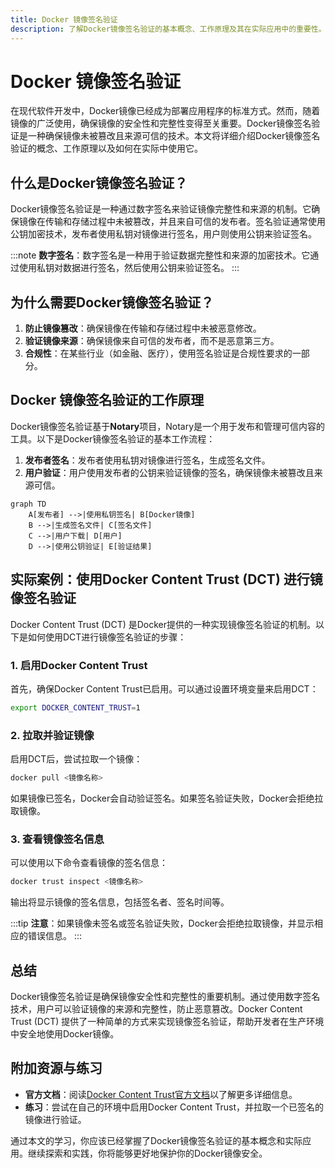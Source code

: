 ```yaml
---
title: Docker 镜像签名验证
description: 了解Docker镜像签名验证的基本概念、工作原理及其在实际应用中的重要性。
---
```


# Docker 镜像签名验证

在现代软件开发中，Docker镜像已经成为部署应用程序的标准方式。然而，随着镜像的广泛使用，确保镜像的安全性和完整性变得至关重要。Docker镜像签名验证是一种确保镜像未被篡改且来源可信的技术。本文将详细介绍Docker镜像签名验证的概念、工作原理以及如何在实际中使用它。

## 什么是Docker镜像签名验证？

Docker镜像签名验证是一种通过数字签名来验证镜像完整性和来源的机制。它确保镜像在传输和存储过程中未被篡改，并且来自可信的发布者。签名验证通常使用公钥加密技术，发布者使用私钥对镜像进行签名，用户则使用公钥来验证签名。

:::note
**数字签名**：数字签名是一种用于验证数据完整性和来源的加密技术。它通过使用私钥对数据进行签名，然后使用公钥来验证签名。
:::

## 为什么需要Docker镜像签名验证？

1. **防止镜像篡改**：确保镜像在传输和存储过程中未被恶意修改。
2. **验证镜像来源**：确保镜像来自可信的发布者，而不是恶意第三方。
3. **合规性**：在某些行业（如金融、医疗），使用签名验证是合规性要求的一部分。

## Docker 镜像签名验证的工作原理

Docker镜像签名验证基于**Notary**项目，Notary是一个用于发布和管理可信内容的工具。以下是Docker镜像签名验证的基本工作流程：

1. **发布者签名**：发布者使用私钥对镜像进行签名，生成签名文件。
2. **用户验证**：用户使用发布者的公钥来验证镜像的签名，确保镜像未被篡改且来源可信。

```mermaid
graph TD
    A[发布者] -->|使用私钥签名| B[Docker镜像]
    B -->|生成签名文件| C[签名文件]
    C -->|用户下载| D[用户]
    D -->|使用公钥验证| E[验证结果]
```

## 实际案例：使用Docker Content Trust (DCT) 进行镜像签名验证

Docker Content Trust (DCT) 是Docker提供的一种实现镜像签名验证的机制。以下是如何使用DCT进行镜像签名验证的步骤：

### 1. 启用Docker Content Trust

首先，确保Docker Content Trust已启用。可以通过设置环境变量来启用DCT：

```bash
export DOCKER_CONTENT_TRUST=1
```

### 2. 拉取并验证镜像

启用DCT后，尝试拉取一个镜像：

```bash
docker pull <镜像名称>
```

如果镜像已签名，Docker会自动验证签名。如果签名验证失败，Docker会拒绝拉取镜像。

### 3. 查看镜像签名信息

可以使用以下命令查看镜像的签名信息：

```bash
docker trust inspect <镜像名称>
```

输出将显示镜像的签名信息，包括签名者、签名时间等。

:::tip
**注意**：如果镜像未签名或签名验证失败，Docker会拒绝拉取镜像，并显示相应的错误信息。
:::

## 总结

Docker镜像签名验证是确保镜像安全性和完整性的重要机制。通过使用数字签名技术，用户可以验证镜像的来源和完整性，防止恶意篡改。Docker Content Trust (DCT) 提供了一种简单的方式来实现镜像签名验证，帮助开发者在生产环境中安全地使用Docker镜像。

## 附加资源与练习

- **官方文档**：阅读[Docker Content Trust官方文档](https://docs.docker.com/engine/security/trust/)以了解更多详细信息。
- **练习**：尝试在自己的环境中启用Docker Content Trust，并拉取一个已签名的镜像进行验证。

通过本文的学习，你应该已经掌握了Docker镜像签名验证的基本概念和实际应用。继续探索和实践，你将能够更好地保护你的Docker镜像安全。